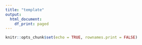```yaml
---
title: "template"
output: 
  html_document:
    df_print: paged
---
```


```r
knitr::opts_chunk$set(echo = TRUE, rownames.print = FALSE)
```



